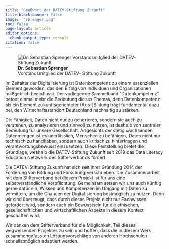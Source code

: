 ---
title: "Grußwort der DATEV-Stiftung Zukunft"
title-block-banner: false
image:  "sprenger.png"
toc: false
page-layout: article
editor_options: 
  chunk_output_type: console
citation: false
---

:::{.column-margin}
![**Dr. Sebastian Sprenger** <br> Vorstandsmitglied der DATEV- Stiftung Zukunft](sprenger.png)
:::

   
Im Zeitalter der Digitalisierung ist Datenkompetenz zu einem essenziellen Element geworden, das den Erfolg von Individuen und Organisationen maßgeblich beeinflusst. Der vorliegende Sammelband "Datenkompetenz" betont einmal mehr die Bedeutung dieses Themas, denn Datenkompetenz als ein Element zukunftsgerichteter (Aus-)Bildung trägt fundamental dazu bei, den Wirtschaftsstandort Deutschland nachhaltig zu stärken.

Die Fähigkeit, Daten nicht nur zu generieren, sondern sie auch zu verstehen, zu analysieren und sinnvoll zu nutzen, ist deshalb von zentraler Bedeutung für unsere Gesellschaft. Angesichts der stetig wachsenden Datenmengen ist es unerlässlich, Menschen zu befähigen, Daten nicht nur technisch zu handhaben, sondern auch kritisch zu hinterfragen und verantwortungsbewusst einzusetzen. Diese Feststellung bietet die Grundlage, weshalb die DATEV-Stiftung Zukunft seit 2019 das Data Literacy Education Netzwerk des Stifterverbands fördert.  

Die DATEV-Stiftung Zukunft hat sich seit Ihrer Gründung 2014 der Förderung von Bildung und Forschung verschrieben. Die Zusammenarbeit mit dem Stifterverband bei diesem Projekt ist für uns eine selbstverständliche Verpflichtung. Gemeinsam setzen wir uns auch künftig gerne dafür ein, Wissen und Kompetenzen im Umgang mit Daten zu vermitteln, um die Chancen der Digitalisierung bestmöglich zu nutzen. Denn wir sind überzeugt, dass durch dieses Projekt nicht nur Fachwissen gefördert wird, sondern auch ein Bewusstsein für die ethischen, gesellschaftlichen und wirtschaftlichen Aspekte in diesem Kontext geschaffen wird.   

Wir danken dem Stifterverband für die Möglichkeit, Teil dieses wegweisenden Projektes zu sein und hoffen, dass die in diesem Werk zusammengefassten Lösungsvorschläge von anderen Hochschulen schnellstmöglich adaptiert werden. 
